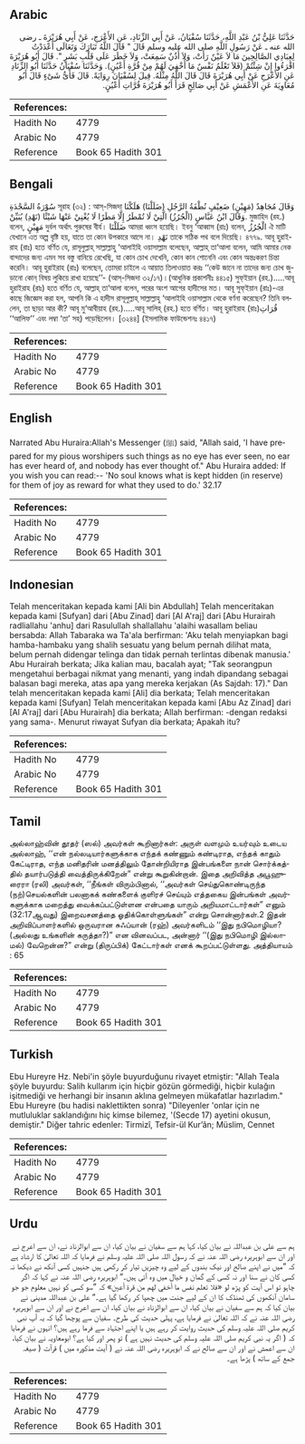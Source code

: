 ## Arabic


<div dir="rtl" lang="ar" style={{fontSize:'larger',backgroundColor:'#f8f9fa',padding:20}}>
حَدَّثَنَا عَلِيُّ بْنُ عَبْدِ اللَّهِ، حَدَّثَنَا سُفْيَانُ، عَنْ أَبِي الزِّنَادِ، عَنِ الأَعْرَجِ، عَنْ أَبِي هُرَيْرَةَ ـ رضى الله عنه ـ عَنْ رَسُولِ اللَّهِ صلى الله عليه وسلم قَالَ ‏"‏ قَالَ اللَّهُ تَبَارَكَ وَتَعَالَى أَعْدَدْتُ لِعِبَادِي الصَّالِحِينَ مَا لاَ عَيْنٌ رَأَتْ، وَلاَ أُذُنٌ سَمِعَتْ، وَلاَ خَطَرَ عَلَى قَلْبِ بَشَرٍ ‏"‏‏.‏ قَالَ أَبُو هُرَيْرَةَ اقْرَءُوا إِنْ شِئْتُمْ ‏(‏فَلاَ تَعْلَمُ نَفْسٌ مَا أُخْفِيَ لَهُمْ مِنْ قُرَّةِ أَعْيُنٍ‏)‏‏.‏ وَحَدَّثَنَا سُفْيَانُ حَدَّثَنَا أَبُو الزِّنَادِ عَنِ الأَعْرَجِ عَنْ أَبِي هُرَيْرَةَ قَالَ قَالَ اللَّهُ مِثْلَهُ‏.‏ قِيلَ لِسُفْيَانَ رِوَايَةً‏.‏ قَالَ فَأَىُّ شَىْءٍ قَالَ أَبُو مُعَاوِيَةَ عَنِ الأَعْمَشِ عَنْ أَبِي صَالِحٍ قَرَأَ أَبُو هُرَيْرَةَ قُرَّاتِ أَعْيُنٍ‏.‏
</div>
<div style={{backgroundColor:'#f8f9fa',padding:20, marginBottom: 10}}><table> <thead> <tr> <th>References:</th> <th></th> </tr> </thead> <tbody><tr><td>Hadith No</td><td>4779</td></tr><tr><td>Arabic No</td><td>4779</td></tr><tr><td>Reference</td><td>Book 65 Hadith 301</td></tr></tbody></table></div>

## Bengali


<div dir="ltr" lang="bn" style={{fontSize:'larger',backgroundColor:'#f8f9fa',padding:20}}>
سُوْرَةُ السَّجْدَةِ সূরাহ (৩২) : আস্-সিজদা وَقَالَ مُجَاهِدٌ (مَهِيْنٍ) ضَعِيْفٍ نُطْفَةُ الرَّجُلِ (ضَلَلْنَا) هَلَكْنَا وَقَالَ ابْنُ عَبَّاسٍ (الْجُرُزُ) الَّتِيْ لَا تُمْطَرُ إِلَّا مَطَرًا لَا يُغْنِيْ عَنْهَا شَيْئًا (نَهْدِ) يُبَيِّنْ. মুজাহিদ (রহ.) বলেন, مَهِيْنٍ দুর্বল অর্থাৎ পুরুষের বীর্য। ضَلَلْنَا আমরা ধ্বংস হয়েছি। ইবনু ‘আব্বাস (রাঃ) বলেন, الْجُرُزُ ঐ মাটি যেখানে এত অল্প বৃষ্টি হয়, যাতে তা কোন উপকারে আসে না। نَهْدِ তাকে সঠিক পথ বলে দিয়েছি। ৪৭৭৯. আবূ হুরাইরাহ (রাঃ) হতে বর্ণিত যে, রাসূলুল্লাহ্ সাল্লাল্লাহু ‘আলাইহি ওয়াসাল্লাম বলেছেন, আল্লাহ্ তা‘আলা বলেন, আমি আমার নেক বান্দাদের জন্য এমন সব বস্তু বানিয়ে রেখেছি, যা কোন চোখ দেখেনি, কোন কান শোনেনি এবং কোন অন্তঃকরণ চিন্তা করেনি। আবূ হুরাইরাহ (রাঃ) বলেছেন, তোমরা চাইলে এ আয়াত তিলাওয়াত করঃ ‘‘কেউ জানে না তাদের জন্য চোখ জুড়ানো কোন্ বিষয় লুকিয়ে রাখা হয়েছে’’- (আস্-সিজদা ৩২/১৭)।(আধুনিক প্রকাশনীঃ ৪৪১৫) সুফ্ইয়ান (রহ.).....আবূ হুরাইরাহ (রাঃ) হতে বর্ণিত যে, আল্লাহ্ তা‘আলা বলেন, পরের অংশ আগের হাদীসের মত। আবূ সুফ্ইয়ান (রাঃ)-এর কাছে জিজ্ঞেস করা হল, আপনি কি এ হাদীস রাসূলুল্লাহ্ সাল্লাল্লাহু ‘আলাইহি ওয়াসাল্লাম থেকে বর্ণনা করেছেন? তিনি বললেন, তা ছাড়া আর কী? আবূ মু‘আবীয়াহ (রহ.).....আবূ সালিহ্ (রহ.) হতে বর্ণিত। আবূ হুরাইরাহ (রাঃ)قُرَاتِ ‘‘আলিফ’’ এবং লম্বা ‘তা’ সহ) পড়েছিলেন। [৩২৪৪] (ইসলামিক ফাউন্ডেশনঃ ৪৪১৭)
</div>
<div style={{backgroundColor:'#f8f9fa',padding:20, marginBottom: 10}}><table> <thead> <tr> <th>References:</th> <th></th> </tr> </thead> <tbody><tr><td>Hadith No</td><td>4779</td></tr><tr><td>Arabic No</td><td>4779</td></tr><tr><td>Reference</td><td>Book 65 Hadith 301</td></tr></tbody></table></div>

## English


<div dir="ltr" lang="en" style={{fontSize:'larger',backgroundColor:'#f8f9fa',padding:20}}>
Narrated Abu Huraira:Allah's Messenger (ﷺ) said, "Allah said, 'I have prepared for my pious worshipers such things as no eye has ever seen, no ear has ever heard of, and nobody has ever thought of." Abu Huraira added: If you wish you can read:-- 'No soul knows what is kept hidden (in reserve) for them of joy as reward for what they used to do.' 32.17
</div>
<div style={{backgroundColor:'#f8f9fa',padding:20, marginBottom: 10}}><table> <thead> <tr> <th>References:</th> <th></th> </tr> </thead> <tbody><tr><td>Hadith No</td><td>4779</td></tr><tr><td>Arabic No</td><td>4779</td></tr><tr><td>Reference</td><td>Book 65 Hadith 301</td></tr></tbody></table></div>

## Indonesian


<div dir="ltr" lang="id" style={{fontSize:'larger',backgroundColor:'#f8f9fa',padding:20}}>
Telah menceritakan kepada kami [Ali bin Abdullah] Telah menceritakan kepada kami [Sufyan] dari [Abu Zinad] dari [Al A'raj] dari [Abu Hurairah radliallahu 'anhu] dari Rasulullah shallallahu 'alaihi wasallam beliau bersabda: Allah Tabaraka wa Ta'ala berfirman: 'Aku telah menyiapkan bagi hamba-hambaku yang shalih sesuatu yang belum pernah dilihat mata, belum pernah didengar telinga dan tidak pernah terlintas dibenak manusia.' Abu Hurairah berkata; Jika kalian mau, bacalah ayat; "Tak seorangpun mengetahui berbagai nikmat yang menanti, yang indah dipandang sebagai balasan bagi mereka, atas apa yang mereka kerjakan (As Sajdah: 17)." Dan telah menceritakan kepada kami [Ali] dia berkata; Telah menceritakan kepada kami [Sufyan] Telah menceritakan kepada kami [Abu Az Zinad] dari [Al A'raj] dari [Abu Hurairah] dia berkata; Allah berfirman: -dengan redaksi yang sama-. Menurut riwayat Sufyan dia berkata; Apakah itu?
</div>
<div style={{backgroundColor:'#f8f9fa',padding:20, marginBottom: 10}}><table> <thead> <tr> <th>References:</th> <th></th> </tr> </thead> <tbody><tr><td>Hadith No</td><td>4779</td></tr><tr><td>Arabic No</td><td>4779</td></tr><tr><td>Reference</td><td>Book 65 Hadith 301</td></tr></tbody></table></div>

## Tamil


<div dir="ltr" lang="ta" style={{fontSize:'larger',backgroundColor:'#f8f9fa',padding:20}}>
அல்லாஹ்வின் தூதர் (ஸல்) அவர்கள் கூறினார்கள்: அருள் வளமும் உயர்வும் உடைய அல்லாஹ், ‘‘என் நல்லடியார்களுக்காக எந்தக் கண்ணும் கண்டிராத, எந்தக் காதும் கேட்டிராத, எந்த மனிதரின் மனத்திலும் தோன்றியிராத இன்பங்களை நான் சொர்க்கத்தில் தயார்படுத்தி வைத்திருக்கிறேன்” என்று கூறுகின்றான். இதை அறிவித்த அபூஹுரைரா (ரலி) அவர்கள், ‘‘நீங்கள் விரும்பினால், ‘‘அவர்கள் செய்துகொண்டிருந்த (நற்)செயல்களின் பலனாகக் கண்களைக் குளிரச் செய்யும் எத்தகைய இன்பங்கள் அவர்களுக்காக மறைத்து வைக்கப்பட்டுள்ளன என்பதை யாரும் அறியமாட்டார்கள்” எனும் (32:17ஆவது) இறைவசனத்தை ஓதிக்கொள்ளுங்கள்” என்று சொன்னார்கள்.2 இதன் அறிவிப்பாளர்களில் ஒருவரான சுஃப்யான் (ரஹ்) அவர்களிடம் ‘‘இது நபிமொழியா? (அல்லது உங்களின் கருத்தா?)” என வினவப்பட, அன்னார் ‘‘(இது நபிமொழி இல்லாமல்) வேறென்ன?” என்று (திருப்பிக்) கேட்டார்கள் எனக் கூறப்பட்டுள்ளது. அத்தியாயம் : 65
</div>
<div style={{backgroundColor:'#f8f9fa',padding:20, marginBottom: 10}}><table> <thead> <tr> <th>References:</th> <th></th> </tr> </thead> <tbody><tr><td>Hadith No</td><td>4779</td></tr><tr><td>Arabic No</td><td>4779</td></tr><tr><td>Reference</td><td>Book 65 Hadith 301</td></tr></tbody></table></div>

## Turkish


<div dir="ltr" lang="tr" style={{fontSize:'larger',backgroundColor:'#f8f9fa',padding:20}}>
Ebu Hureyre Hz. Nebi'in şöyle buyurduğunu rivayet etmiştir: "Allah TeaIa şöyle buyurdu: Salih kullarım için hiçbir gözün görmediği, hiçbir kulağın işitmediği ve herhangi bir insanın aklına gelmeyen mükafatlar hazırladım." Ebu Hureyre (bu hadisi naklettikten sonra) "Dileyenler 'onlar için ne mutluluklar saklandığını hiç kimse bilemez, '(Secde 17) ayetini okusun, demiştir." Diğer tahric edenler: Tirmizî, Tefsir-ül Kur’ân; Müslim, Cennet
</div>
<div style={{backgroundColor:'#f8f9fa',padding:20, marginBottom: 10}}><table> <thead> <tr> <th>References:</th> <th></th> </tr> </thead> <tbody><tr><td>Hadith No</td><td>4779</td></tr><tr><td>Arabic No</td><td>4779</td></tr><tr><td>Reference</td><td>Book 65 Hadith 301</td></tr></tbody></table></div>

## Urdu


<div dir="rtl" lang="ur" style={{fontSize:'larger',backgroundColor:'#f8f9fa',padding:20}}>
ہم سے علی بن عبداللہ نے بیان کیا، کہا ہم سے سفیان نے بیان کیا، ان سے ابوالزناد نے، ان سے اعرج نے اور ان سے ابوہریرہ رضی اللہ عنہ نے کہ رسول اللہ صلی اللہ علیہ وسلم نے فرمایا کہ اللہ تعالیٰ کا ارشاد ہے کہ ”میں نے اپنے صالح اور نیک بندوں کے لیے وہ چیزیں تیار کر رکھی ہیں جنہیں کسی آنکھ نے دیکھا نہ کسی کان نے سنا اور نہ کسی کے گمان و خیال میں وہ آئی ہیں۔“ ابوہریرہ رضی اللہ عنہ نے کہا کہ اگر چاہو تو اس آیت کو پڑھ لو «فلا تعلم نفس ما أخفي لهم من قرة أعين‏» کہ ”سو کسی کو نہیں معلوم جو جو سامان آنکھوں کی ٹھنڈک کا ان کے لیے جنت میں چھپا کر رکھا گیا ہے۔“ علی بن عبداللہ مدینی نے بیان کیا کہ ہم سے سفیان نے بیان کیا، ان سے ابوالزناد نے بیان کیا، ان سے اعرج نے اور ان سے ابوہریرہ رضی اللہ عنہ نے کہ اللہ تعالیٰ نے فرمایا ہے، پہلی حدیث کی طرح۔ سفیان سے پوچھا گیا کہ یہ آپ نبی کریم صلی اللہ علیہ وسلم کی حدیث روایت کر رہے ہیں یا اپنے اجتہاد سے فرما رہے ہیں؟ انہوں نے فرمایا کہ ( اگر یہ نبی کریم صلی اللہ علیہ وسلم کی حدیث نہیں ہے ) تو پھر اور کیا ہے؟ ابومعاویہ نے بیان کیا، ان سے اعمش نے اور ان سے صالح نے کہ ابوہریرہ رضی اللہ عنہ نے ( آیت مذکورہ میں ) قرآت ( صیغہ جمع کے ساتھ ) پڑھا ہے۔
</div>
<div style={{backgroundColor:'#f8f9fa',padding:20, marginBottom: 10}}><table> <thead> <tr> <th>References:</th> <th></th> </tr> </thead> <tbody><tr><td>Hadith No</td><td>4779</td></tr><tr><td>Arabic No</td><td>4779</td></tr><tr><td>Reference</td><td>Book 65 Hadith 301</td></tr></tbody></table></div>
